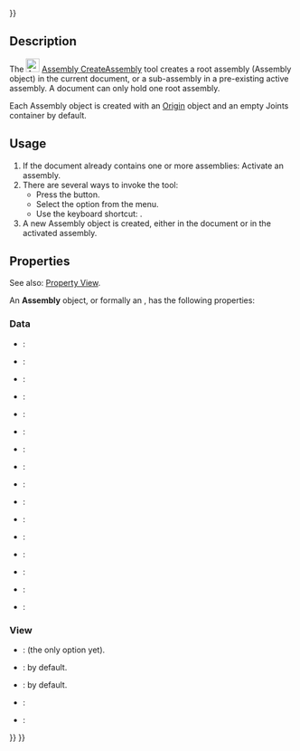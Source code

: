 <languages/>
{{UnfinishedDocu{{#translation:}}}}
<translate>

<!--T:1-->
{{Docnav
|
|[[Assembly_InsertLink|InsertLink]]
|[[Assembly_Workbench|Assembly]]
|IconL=
|IconR=Assembly_InsertLink.svg
|IconC=Workbench_Assembly.svg
}}

<!--T:2-->
{{GuiCommand
|Name=Assembly CreateAssembly
|MenuLocation=Assembly → New Assembly
|Workbenches=[[Assembly_Workbench|Assembly]]
|Shortcut={{KEY|A}}
|Version=1.0
|SeeAlso=
}}

==Description== <!--T:3-->

<!--T:4-->
The [[Image:Assembly_CreateAssembly.svg|24px]] [[Assembly_CreateAssembly|Assembly CreateAssembly]] tool creates a root assembly (Assembly object) in the current document, or a sub-assembly in a pre-existing active assembly. A document can only hold one root assembly.

<!--T:5-->
Each Assembly object is created with an [[Part_CoordinateSystem|Origin]] object and an empty Joints container by default.

==Usage== <!--T:6-->

<!--T:7-->
# If the document already contains one or more assemblies: Activate an assembly. 
# There are several ways to invoke the tool:
#* Press the {{Button|[[Image:Assembly_CreateAssembly.svg|16px]] [[Assembly_CreateAssembly|New Assembly]]}} button.
#* Select the {{MenuCommand|Assembly → [[Image:Assembly_CreateAssembly.svg|16px]] New Assembly}} option from the menu.
#* Use the keyboard shortcut: {{KEY|A}}.
# A new Assembly object is created, either in the document or in the activated assembly.

==Properties== <!--T:8-->

<!--T:9-->
See also: [[Property_View|Property View]].

<!--T:10-->
An '''Assembly''' object, or formally an {{Incode|Assembly::AssemblyObject}}, has the following properties:

===Data=== <!--T:11-->

<!--T:12-->
{{TitleProperty|Base}}

<!--T:13-->
* {{PropertyData|Type|String}}:
* {{PropertyData|Material|Link}}:
* {{PropertyData|Meta|Map|Hidden}}:
* {{PropertyData|Id|String}}:
* {{PropertyData|Uid|UUID|Hidden}}:
* {{PropertyData|License|String}}:
* {{PropertyData|License URL|String}}:
* {{PropertyData|Color|Color}}:
* {{PropertyData|Placement|Placement}}:
* {{PropertyData|Label|String}}:
* {{PropertyData|Label2|String|Hidden}}:
* {{PropertyData|Expression Engine|ExpressionEngine|Hidden}}:
* {{PropertyData|Visibility|Bool|Hidden}}:
* {{PropertyData|Origin|Link|Hidden}}:
* {{PropertyData|Group|LinkList}}:
* {{PropertyData|_ Group Touched|Bool|Hidden}}:

===View=== <!--T:14-->

<!--T:15-->
{{TitleProperty|Display Options}}

<!--T:16-->
* {{PropertyView|Display Mode|Enumeration}}: {{value|Group}} (the only option yet).
* {{PropertyView|Show In Tree|Bool}}: {{value|true}} by default.
* {{PropertyView|Visibility|Bool}}: {{value|true}} by default.

<!--T:17-->
{{TitleProperty|Selection}}

<!--T:18-->
* {{PropertyView|On Top When Selected|Enumeration}}:
* {{PropertyView|Selection Style|Enumeration}}:


<!--T:19-->
{{Docnav
|
|[[Assembly_InsertLink|InsertLink]]
|[[Assembly_Workbench|Assembly]]
|IconL=
|IconR=Assembly_InsertLink.svg
|IconC=Workbench_Assembly.svg
}}

</translate>
{{Assembly_Tools_navi{{#translation:}}}}
{{Userdocnavi{{#translation:}}}}